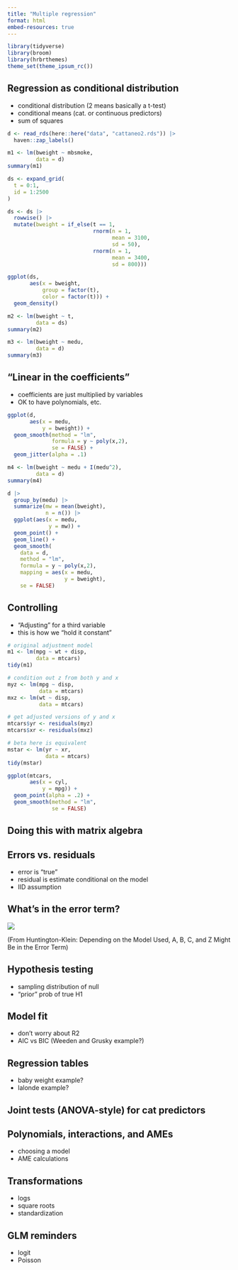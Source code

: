```yaml
---
title: "Multiple regression"
format: html
embed-resources: true
---
```


```r
library(tidyverse)
library(broom)
library(hrbrthemes)
theme_set(theme_ipsum_rc())
```

## Regression as conditional distribution

-   conditional distribution (2 means basically a t-test)
-   conditional means (cat. or continuous predictors)
-   sum of squares

```r
d <- read_rds(here::here("data", "cattaneo2.rds")) |>
  haven::zap_labels()

m1 <- lm(bweight ~ mbsmoke,
         data = d)
summary(m1)
```

```r
ds <- expand_grid(
  t = 0:1,
  id = 1:2500
)

ds <- ds |>
  rowwise() |> 
  mutate(bweight = if_else(t == 1,
                           rnorm(n = 1,
                                 mean = 3100,
                                 sd = 50),
                           rnorm(n = 1,
                                 mean = 3400,
                                 sd = 800)))

ggplot(ds,
       aes(x = bweight,
           group = factor(t),
           color = factor(t))) +
  geom_density()

m2 <- lm(bweight ~ t,
         data = ds)
summary(m2)

```


```r
m3 <- lm(bweight ~ medu,
         data = d)
summary(m3)
```

## "Linear in the coefficients"

-   coefficients are just multiplied by variables
-   OK to have polynomials, etc.

```r
ggplot(d,
       aes(x = medu,
           y = bweight)) +
  geom_smooth(method = "lm",
              formula = y ~ poly(x,2),
              se = FALSE) +
  geom_jitter(alpha = .1)
```

```r
m4 <- lm(bweight ~ medu + I(medu^2),
         data = d)
summary(m4)
```

```r
d |> 
  group_by(medu) |> 
  summarize(mw = mean(bweight),
            n = n()) |> 
  ggplot(aes(x = medu,
             y = mw)) +
  geom_point() +
  geom_line() +
  geom_smooth(
    data = d,
    method = "lm",
    formula = y ~ poly(x,2),
    mapping = aes(x = medu,
                  y = bweight),
    se = FALSE)
```

## Controlling

-   "Adjusting" for a third variable
-   this is how we "hold it constant"

```r
# original adjustment model
m1 <- lm(mpg ~ wt + disp,
         data = mtcars)
tidy(m1)

# condition out z from both y and x
myz <- lm(mpg ~ disp,
          data = mtcars)
mxz <- lm(wt ~ disp,
          data = mtcars)

# get adjusted versions of y and x
mtcars$yr <- residuals(myz)
mtcars$xr <- residuals(mxz)

# beta here is equivalent
mstar <- lm(yr ~ xr,
            data = mtcars)
tidy(mstar)
```

```r
ggplot(mtcars,
       aes(x = cyl,
           y = mpg)) +
  geom_point(alpha = .2) +
  geom_smooth(method = "lm",
              se = FALSE)
```


## Doing this with matrix algebra

## Errors vs. residuals
- error is "true"
- residual is estimate conditional on the model
- IID assumption

## What's in the error term?

![](images/clipboard-3873874816.png)

(From Huntington-Klein: Depending on the Model Used, A, B, C, and Z Might Be in the Error Term)

## Hypothesis testing 
- sampling distribution of null
- "prior" prob of true H1

## Model fit
- don't worry about R2
- AIC vs BIC (Weeden and Grusky example?)

## Regression tables
- baby weight example?
- lalonde example?

## Joint tests (ANOVA-style) for cat predictors

## Polynomials, interactions, and AMEs
- choosing a model
- AME calculations

## Transformations
- logs
- square roots
- standardization

## GLM reminders
- logit
- Poisson








